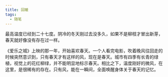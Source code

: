 ```yaml
---
title: 回暖
tags:
  - 随笔
---
```


最高温度已经到二十七度。阴冷的冬天刚过去没多久，如果不是柳枝才冒出新芽，春天就好像没有存在过一样。

《爱乐之城》上映的那一年，开始喜欢春天。一个人看完电影，吹着晚风往回走的时候突然意识到，只有春天才有这样的风，现在是春天。城市有四季有长青的绿植，视觉上的花红柳绿，并不能明显地标示春天。相比之下，温度刚好的微风，在这里，是很稀有的存在。只有风，能在一瞬间，全面唤醒身体关于春天的记忆。
